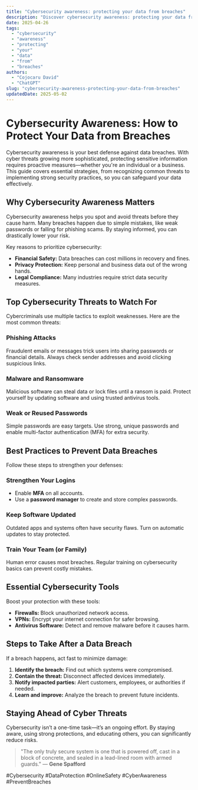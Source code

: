```yaml
---
title: "Cybersecurity awareness: protecting your data from breaches"
description: "Discover cybersecurity awareness: protecting your data from breaches with this in-depth guide, providing actionable insights and practical tips to boost your knowledge and results."
date: 2025-04-26
tags:
  - "cybersecurity"
  - "awareness"
  - "protecting"
  - "your"
  - "data"
  - "from"
  - "breaches"
authors:
  - "Cojocaru David"
  - "ChatGPT"
slug: "cybersecurity-awareness-protecting-your-data-from-breaches"
updatedDate: 2025-05-02
---
```


# Cybersecurity Awareness: How to Protect Your Data from Breaches  

Cybersecurity awareness is your best defense against data breaches. With cyber threats growing more sophisticated, protecting sensitive information requires proactive measures—whether you're an individual or a business. This guide covers essential strategies, from recognizing common threats to implementing strong security practices, so you can safeguard your data effectively.  

## Why Cybersecurity Awareness Matters  

Cybersecurity awareness helps you spot and avoid threats before they cause harm. Many breaches happen due to simple mistakes, like weak passwords or falling for phishing scams. By staying informed, you can drastically lower your risk.  

Key reasons to prioritize cybersecurity:  

* **Financial Safety:** Data breaches can cost millions in recovery and fines.  
* **Privacy Protection:** Keep personal and business data out of the wrong hands.  
* **Legal Compliance:** Many industries require strict data security measures.  

## Top Cybersecurity Threats to Watch For  

Cybercriminals use multiple tactics to exploit weaknesses. Here are the most common threats:  

### Phishing Attacks  

Fraudulent emails or messages trick users into sharing passwords or financial details. Always check sender addresses and avoid clicking suspicious links.  

### Malware and Ransomware  

Malicious software can steal data or lock files until a ransom is paid. Protect yourself by updating software and using trusted antivirus tools.  

### Weak or Reused Passwords  

Simple passwords are easy targets. Use strong, unique passwords and enable multi-factor authentication (MFA) for extra security.  

## Best Practices to Prevent Data Breaches  

Follow these steps to strengthen your defenses:  

### Strengthen Your Logins  

* Enable **MFA** on all accounts.  
* Use a **password manager** to create and store complex passwords.  

### Keep Software Updated  

Outdated apps and systems often have security flaws. Turn on automatic updates to stay protected.  

### Train Your Team (or Family)  

Human error causes most breaches. Regular training on cybersecurity basics can prevent costly mistakes.  

## Essential Cybersecurity Tools  

Boost your protection with these tools:  

* **Firewalls:** Block unauthorized network access.  
* **VPNs:** Encrypt your internet connection for safer browsing.  
* **Antivirus Software:** Detect and remove malware before it causes harm.  

## Steps to Take After a Data Breach  

If a breach happens, act fast to minimize damage:  

1. **Identify the breach:** Find out which systems were compromised.  
2. **Contain the threat:** Disconnect affected devices immediately.  
3. **Notify impacted parties:** Alert customers, employees, or authorities if needed.  
4. **Learn and improve:** Analyze the breach to prevent future incidents.  

## Staying Ahead of Cyber Threats  

Cybersecurity isn’t a one-time task—it’s an ongoing effort. By staying aware, using strong protections, and educating others, you can significantly reduce risks.  

> "The only truly secure system is one that is powered off, cast in a block of concrete, and sealed in a lead-lined room with armed guards." — **Gene Spafford**  

#Cybersecurity #DataProtection #OnlineSafety #CyberAwareness #PreventBreaches